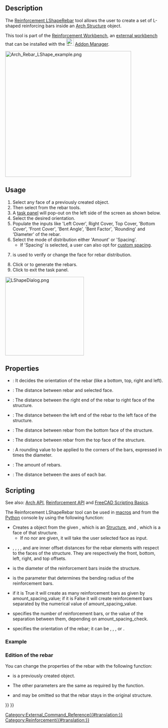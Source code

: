 <languages/>

{{Docnav
|[[Reinforcement_UShapeRebar|UShapeRebar]]
|[[Reinforcement_StirrupRebar|StirrupRebar]]
|[[Reinforcement_Workbench|Reinforcement]]
|IconL=Reinforcement_UShapeRebar.svg
|IconR=Reinforcement_StirrupRebar.svg
|IconC=Reinforcement_Workbench.svg
}}

{{GuiCommand
|Name=Reinforcement LShapeRebar
|MenuLocation=3D/BIM → Reinforcement Tools → L-Shape Rebar
|Workbenches=[[Reinforcement_Workbench|Reinforcement]], [[BIM_Workbench|BIM]]
|Version=0.17
|SeeAlso=
}}

==Description==

The [[Reinforcement_LShapeRebar|Reinforcement LShapeRebar]] tool allows the user to create a set of L-shaped reinforcing bars inside an [[Arch_Structure|Arch Structure]] object.

This tool is part of the [[Reinforcement_Workbench|Reinforcement Workbench]], an [[External_workbenches|external workbench]] that can be installed with the [[Image:Std_AddonMgr.svg|24px]] [[Std_AddonMgr|Addon Manager]].

[[Image:Arch_Rebar_LShape_example.png|400px]]
{{Caption|Four sets of L-shaped reinforcement bars inside an [[Arch_Structure|Arch Structure]]}}

==Usage==

# Select any face of a previously created {{Button|[[Image:Arch_Structure.svg|16px]] [[Arch_Structure|Structure]]}} object.
# Then select {{Button|[[Image:Reinforcement_LShapeRebar.svg|16px]] [[Reinforcement_LShapeRebar|L-Shape Rebar]]}} from the rebar tools.
# A [[Task_Panel|task panel]] will pop-out on the left side of the screen as shown below.
# Select the desired orientation.
# Populate the inputs like 'Left Cover', Right Cover, Top Cover, 'Bottom Cover', 'Front Cover', 'Bent Angle', 'Bent Factor', 'Rounding' and 'Diameter' of the rebar.
# Select the mode of distribution either 'Amount' or 'Spacing'.
#* If 'Spacing' is selected, a user can also opt for [[Reinforcement_Custom_Spacing|custom spacing]].
# {{Button|Pick Selected Face}} is used to verify or change the face for rebar distribution.
# Click {{Button|OK}} or {{Button|Apply}} to generate the rebars.
# Click {{Button|Cancel}} to exit the task panel.

[[Image:LShapeDialog.png|250px]]
{{Caption|Task panel for the tool}}

==Properties== 

* {{PropertyData|Orientation}}: It decides the orientation of the rebar (like a bottom, top, right and left).
* {{PropertyData|Front Cover}}: The distance between rebar and selected face.
* {{PropertyData|Right Cover}}: The distance between the right end of the rebar to right face of the structure.
* {{PropertyData|Left Cover}}: The distance between the left end of the rebar to the left face of the structure.
* {{PropertyData|Bottom Cover}}: The distance between rebar from the bottom face of the structure.
* {{PropertyData|Top Cover}}: The distance between rebar from the top face of the structure.
* {{PropertyData|Rounding}}: A rounding value to be applied to the corners of the bars, expressed in times the diameter.
* {{PropertyData|Amount}}: The amount of rebars.
* {{PropertyData|Spacing}}: The distance between the axes of each bar.

==Scripting==

See also: [[Arch_API|Arch API]], [[Reinforcement_API|Reinforcement API]] and [[FreeCAD_Scripting_Basics|FreeCAD Scripting Basics]].

The Reinforcement LShapeRebar tool can be used in [[Macros|macros]] and from the [[Python|Python]] console by using the following function:

{{Code|code=
Rebar = makeLShapeRebar(f_cover, b_cover, l_cover, r_cover,
                        diameter, t_cover, rounding, amount_spacing_check, amount_spacing_value, orientation="Bottom Left",
                        structure=None, facename=None):
}}

* Creates a {{incode|Rebar}} object from the given {{incode|structure}}, which is an [[Arch_Structure|Structure]], and {{incode|facename}}, which is a face of that structure.
** If no {{incode|structure}} nor {{incode|facename}} are given, it will take the user selected face as input.
* {{incode|f_cover}}, {{incode|b_cover}}, {{incode|l_cover}}, {{incode|r_cover}}, and {{incode|t_cover}} are inner offset distances for the rebar elements with respect to the faces of the structure. They are respectively the front, bottom, left, right, and top offsets.
* {{incode|diameter}} is the diameter of the reinforcement bars inside the structure.
* {{incode|rounding}} is the parameter that determines the bending radius of the reinforcement bars.
* {{incode|amount_spacing_check}} if it is True it will create as many reinforcement bars as given by amount_spacing_value; if it is False it will create reinforcement bars separated by the numerical value of amount_spacing_value.
* {{incode|amount_spacing_value}} specifies the number of reinforcement bars, or the value of the separation between them, depending on amount_spacing_check.
* {{incode|orientation}} specifies the orientation of the rebar; it can be {{incode|"Bottom Right"}}, {{incode|"Bottom Left"}}, {{incode|"Top Right"}}, or {{incode|"Top Left"}}.

=== Example ===

{{Code|code=
import FreeCAD, Arch, LShapeRebar

Structure = Arch.makeStructure(length=1000, width=1000, height=400)
Structure.ViewObject.Transparency = 80
FreeCAD.ActiveDocument.recompute()

Rebar = LShapeRebar.makeLShapeRebar(50, 20, 20, 20,
                                    8, 50, 4, True, 6, "Bottom Left", Structure, "Face4")
Rebar.ViewObject.ShapeColor = (0.9, 0.0, 0.0)

Rebar2 = LShapeRebar.makeLShapeRebar(50, 50, 20, 20,
                                     8, 50, 4, True, 6, "Bottom Left", Structure, "Face6")
Rebar2.ViewObject.ShapeColor = (0.0, 0.0, 0.9) 
}}

=== Edition of the rebar ===

You can change the properties of the rebar with the following function:

{{Code|code=
editLShapeRebar(Rebar, f_cover, b_cover, l_cover, r_cover,
                diameter, t_cover, rounding, amount_spacing_check, amount_spacing_value, orientation,
                structure=None, facename=None)
}}

* {{incode|Rebar}} is a previously created {{incode|LShapeRebar}} object.
* The other parameters are the same as required by the {{incode|makeLShapeRebar()}} function.
* {{incode|structure}} and {{incode|facename}} may be omitted so that the rebar stays in the original structure.

{{Code|code=
import LShapeRebar

LShapeRebar.editLShapeRebar(Rebar, 50, 50, 20, 20,
                            12, 50, 6, True, 5, "Top Right")

LShapeRebar.editLShapeRebar(Rebar2, 50, 50, 20, 20,
                            12, 70, 6, True, 5, "Top Right")
}}


{{Docnav
|[[Reinforcement_UShapeRebar|UShapeRebar]]
|[[Reinforcement_StirrupRebar|StirrupRebar]]
|[[Reinforcement_Workbench|Reinforcement]]
|IconL=Reinforcement_UShapeRebar.svg
|IconR=Reinforcement_StirrupRebar.svg
|IconC=Reinforcement_Workbench.svg
}}

[[Category:External_Command_Reference{{#translation:}}]]
[[Category:Reinforcement{{#translation:}}]]
{{BIM_Tools_navi{{#translation:}}}}
{{Userdocnavi{{#translation:}}}}